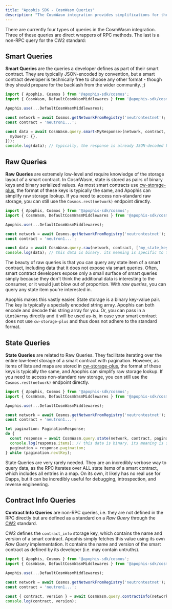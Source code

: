 ```yaml
---
title: "Apophis SDK - CosmWasm Queries"
description: "The CosmWasm integration provides simplifications for the most common queries on smart contracts."
---
```


There are currently four types of queries in the CosmWasm integration. Three of these queries are
direct wrappers of RPC methods. The last is a non-RPC query for the CW2 standard:

## Smart Queries
**Smart Queries** are the queries a developer defines as part of their smart contract. They are
typically JSON-encoded by convention, but a smart contract developer is technically free to choose
any other format - though they should prepare for the backlash from the wider community. ;)

```ts
import { Apophis, Cosmos } from '@apophis-sdk/cosmos';
import { CosmWasm, DefaultCosmWasmMiddlewares } from '@apophis-sdk/cosmwasm';

Apophis.use(...DefaultCosmWasmMiddlewares);

const network = await Cosmos.getNetworkFromRegistry('neutrontestnet');
const contract = 'neutron1...';

const data = await CosmWasm.query.smart<MyResponse>(network, contract, CosmWasm.toBinary({
  myQuery: {},
}));
console.log(data); // typically, the response is already JSON-decoded by the RPC
```

## Raw Queries
**Raw Queries** are extremely low-level and require knowledge of the storage layout of a smart
contract. In CosmWasm, state is stored as pairs of binary keys and binary serialized values. As
most smart contracts use [cw-storage-plus](https://github.com/CosmWasm/cw-storage-plus), the format
of these keys is typically the same, and Apophis can simplify raw storage lookup. If you need to
access non-standard raw storage, you can still use the `Cosmos.rest(network)` endpoint directly.

```ts
import { Apophis, Cosmos } from '@apophis-sdk/cosmos';
import { CosmWasm, DefaultCosmWasmMiddlewares } from '@apophis-sdk/cosmwasm';

Apophis.use(...DefaultCosmWasmMiddlewares);

const network = await Cosmos.getNetworkFromRegistry('neutrontestnet');
const contract = 'neutron1...';

const data = await CosmWasm.query.raw(network, contract, ['my_state_key']);
console.log(data); // this data is binary. its meaning is specific to the smart contract.
```

The beauty of raw queries is that you can query any state item of a smart contract, including data
that it does not expose via smart queries. Often, smart contract developers expose only a small
surface of smart queries simply because they don't think the additional data is interesting to the
consumer, or it would just blow out of proportion. With *raw queries*, you can query any state item
you're interested in.

Apophis makes this vastly easier. State storage is a binary key-value pair. The key is typically a
specially encoded string array. Apophis can both encode and decode this string array for you. Or,
you can pass in a `Uint8Array` directly and it will be used as-is, in case your smart contract does
not use `cw-storage-plus` and thus does not adhere to the standard format.

## State Queries
**State Queries** are related to Raw Queries. They facilitate iterating over the entire low-level
storage of a smart contract with pagination. However, as items of lists and maps are stored in
[cw-storage-plus](https://github.com/CosmWasm/cw-storage-plus), the format of these keys is typically
the same, and Apophis can simplify raw storage lookup. If you need to
access non-standard raw storage, you can still use the `Cosmos.rest(network)` endpoint directly.

```ts
import { Apophis, Cosmos } from '@apophis-sdk/cosmos';
import { CosmWasm, DefaultCosmWasmMiddlewares } from '@apophis-sdk/cosmwasm';

Apophis.use(...DefaultCosmWasmMiddlewares);

const network = await Cosmos.getNetworkFromRegistry('neutrontestnet');
const contract = 'neutron1...';

let pagination: PaginationResponse;
do {
  const response = await CosmWasm.query.state(network, contract, pagination?.nextKey);
  console.log(response.items); // this data is binary. its meaning is specific to the smart contract.
  pagination = response.pagination;
} while (pagination.nextKey);
```

State Queries are very rarely needed. They are an incredibly verbose way to query data, as the RPC
iterates over ALL state items of a smart contract, which includes all entries in a map. On its own,
it likely has no real use for Dapps, but it can be incredibly useful for debugging, introspection,
and reverse engineering.

## Contract Info Queries
**Contract Info Queries** are non-RPC queries, i.e. they are not defined in the RPC directly but are
defined as a standard on a *Raw Query* through the [CW2](https://crates.io/crates/cw2) standard.

CW2 defines the `contract_info` storage key, which contains the name and version of a smart
contract. Apophis simply fetches this value using its own *Raw Query* implementation. It contains
the name and version of the smart contract as defined by its developer (i.e. may contain untruths).

```ts
import { Apophis, Cosmos } from '@apophis-sdk/cosmos';
import { CosmWasm, DefaultCosmWasmMiddlewares } from '@apophis-sdk/cosmwasm';

Apophis.use(...DefaultCosmWasmMiddlewares);

const network = await Cosmos.getNetworkFromRegistry('neutrontestnet');
const contract = 'neutron1...';

const { contract, version } = await CosmWasm.query.contractInfo(network, contract);
console.log(contract, version);
```
